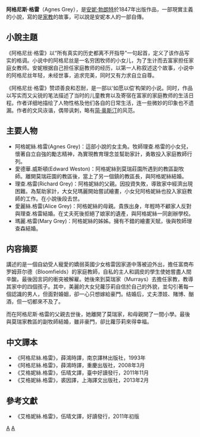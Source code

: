 '''阿格尼斯·格雷'''（Agnes Grey），是[[安妮·勃朗特|安妮·勃朗特]]於1847年出版作品，一部現實主義的小說，寫的是[[家教|家教]]的故事，可以說是安妮本人的一部自傳。

== 小說主題==
《阿格尼丝·格雷》以“所有真实的历史都离不开指导”一句起首，定义了该作品写实的格调。小说中的阿格尼丝是一名穷困牧师的小女儿，为了生计而去富家担任家庭女教师。安妮根据自己担任家庭教师的经历，以第一人称叙述这个故事，小说中的阿格尼丝年轻，未经世事，追求完美，同时又有力求自立自尊。

《阿格尼丝·格雷》赞颂善良和忍耐，是一部以‘如愿以偿’构架的小说。同时，作品以写实而又尖锐的笔法描述了当时的儿童教育以及寄宿在富家的家庭教师的生活日程。作者详细地描绘了人物性格及他们各自的日常生活，连一些微妙的印象也不遗漏。作者的文风诙谐，偶带讽刺，略有[[简·奥斯汀|简·奥斯汀]]的风范。

== 主要人物==
*阿格妮絲.格雷(Agnes Grey)：這部小說的女主角。牧師理查.格雷的小女兒，懷著自立自強的勵志精神，為實現教育理念並幫助家計，勇敢投入家庭教師行列。 
*愛德華.威斯頓(Edward Weston)：阿格妮絲到莫瑞莊園所遇到的教區副牧師。離開莫瑞莊園的教區後，當上了另一個鎮的教區長，與阿格妮絲結婚。
*理查.格雷(Richard Grey)：阿格妮絲的父親。因投資失敗，導致家中經濟出現困難。為幫助家計，大女兒瑪麗開始嘗試繪畫，小女兒阿格妮絲也投入家庭教師的工作。在小說後段去世。
*愛麗絲.格雷(Alice Grey)：阿格妮絲的母親。貴族出身，年輕時不顧家人反對與理查.格雷結婚。在丈夫死後拒絕了娘家的遺產，與阿格妮絲一同創辦學校。
*瑪麗.格雷(Mary Grey)：阿格妮絲的姊姊。擁有不錯的繪畫天賦，後與牧師理查森結婚。

== 内容摘要==
講述的是一個自幼受人寵愛的嬌弱英國少女格雷因家道中落被迫外出，擔任富商布罗姆菲尔德（Bloomfields）的家庭教師，自私的主人和調皮的學生使她嘗盡人間辛酸。最後因言詞的衝突被解雇。她後來到莫瑞家（Murrays）去擔任家教，教導其家中的四個孩子。其中，美麗的大女兒蘿莎莉自信於自己的外貌，並勾引著每一個認識的男人，但面對婚姻，卻一心只想嫁給豪門。结婚后，丈夫漂妓、賭博、酗酒，但一切都來不及了。

而在阿格尼斯·格雷的父親去世後，她離開了莫瑞家，和母親開了一間小學。最後與莫瑞家教區的副牧師結婚，雖非豪門，卻比蘿莎莉來得幸福。
== 中文譯本==
*《阿格尼絲.格雷》，薛鴻時譯，南京譯林出版社，1993年
*《阿格尼絲.格雷》，薛鴻時譯，重慶出版社，2008年3月
*《艾格妮絲.格雷》，伍晴文譯，臺中好讀發行，2011年11月
*《艾格妮絲.格雷》，裘因譯，上海譯文出版社，2013年2月

== 參考文獻==
*《艾格妮絲.格雷》，伍晴文譯，好讀發行，2011年初版

{{Authority control}}
[[Category:英国小说|A]]
[[Category:英格蘭小說|A]]